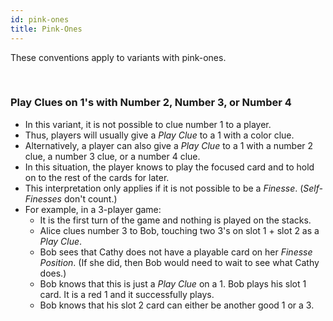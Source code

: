 ```yaml
---
id: pink-ones
title: Pink-Ones
---
```


These conventions apply to variants with pink-ones.

<br />

### Play Clues on 1's with Number 2, Number 3, or Number 4

- In this variant, it is not possible to clue number 1 to a player.
- Thus, players will usually give a _Play Clue_ to a 1 with a color clue.
- Alternatively, a player can also give a _Play Clue_ to a 1 with a number 2 clue, a number 3 clue, or a number 4 clue.
- In this situation, the player knows to play the focused card and to hold on to the rest of the cards for later.
- This interpretation only applies if it is not possible to be a _Finesse_. (_Self-Finesses_ don't count.)
- For example, in a 3-player game:
  - It is the first turn of the game and nothing is played on the stacks.
  - Alice clues number 3 to Bob, touching two 3's on slot 1 + slot 2 as a _Play Clue_.
  - Bob sees that Cathy does not have a playable card on her _Finesse Position_. (If she did, then Bob would need to wait to see what Cathy does.)
  - Bob knows that this is just a _Play Clue_ on a 1. Bob plays his slot 1 card. It is a red 1 and it successfully plays.
  - Bob knows that his slot 2 card can either be another good 1 or a 3.
